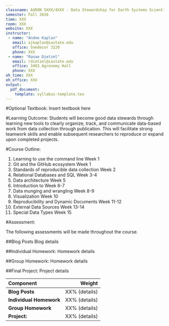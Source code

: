 ```yaml
---
classname: AGRON 5XXX/4XXX - Data Stewardship for Earth Systems Scientists  
semester: Fall 2016
time: XXX
room: XXX
website: XXX
instructor:
 - name: "Andee Kaplan"
   email: ajkaplan@iastate.edu
   office: Snedecor 3220
   phone: XXX
 - name: "Ranae Dietzel"
   email: rdietzel@iastate.edu
   office: 3403 Agronomy Hall
   phone: XXX
oh_time: XXX
oh_office: XXX
output:
  pdf_document:
    template: syllabus-template.tex
---
```


#Optional Textbook:
Insert textbook here

#Learning Outcome:
Students will become good data stewards through learning new tools to clearly organize, track, and communicate data-based work from data collection through publication.  This will facilitate strong teamwork skills and enable subsequent researchers to reproduce or expand upon completed projects.   

#Course Outline:

1. Learning to use the command line \dotfill Week 1
2. Git and the GitHub ecosystem \dotfill Week 1
1. Standards of reproducible data collection \dotfill Week 2
1. Relational Databases and SQL \dotfill Week 3-4
1. Data architecture \dotfill Week 5
1. Introduction to \texttt{R} \dotfill Week 6-7
1. Data munging and wrangling \dotfill Week 8-9
1. Visualization \dotfill Week 10
1. Reproducibility and Dynamic Documents \dotfill Week 11-12
1. External Data Sources \dotfill Week 13-14
1. Special Data Types \dotfill Week 15


#Assessment: 

The following assessments will be made throughout the course.

##Blog Posts 
Blog details

##Individual Homework: 
Homework details

##Group Homework:
Homework details

##Final Project: 
Project details  


| Component | Weight |
|:---|---:|
|**Blog Posts** | XX\% (details) |
|**Individual Homework** | XX\% (details) |
|**Group Homework** | XX\% (details) |
|**Project:** | XX\%  (details) |


